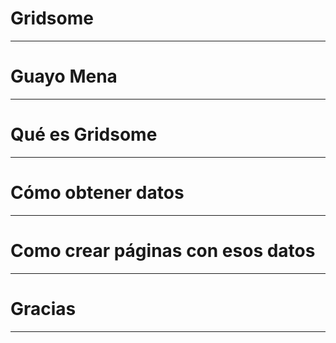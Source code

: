 
# Gridsome

---

# Guayo Mena

---

# Qué es Gridsome

---

# Cómo obtener datos

---

# Como crear páginas con esos datos

---

# Gracias

---